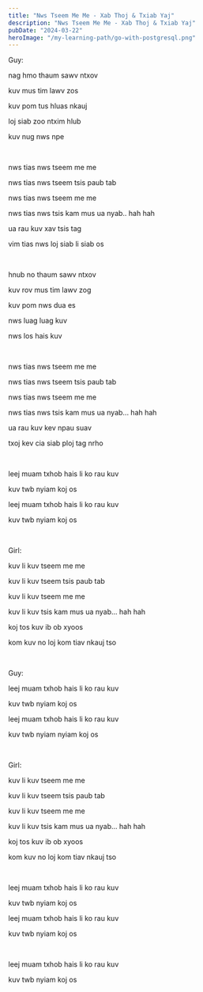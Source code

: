 ```yaml
---
title: "Nws Tseem Me Me - Xab Thoj & Txiab Yaj"
description: "Nws Tseem Me Me - Xab Thoj & Txiab Yaj"
pubDate: "2024-03-22"
heroImage: "/my-learning-path/go-with-postgresql.png"
---
```


Guy:

nag hmo thaum sawv ntxov

kuv mus tim lawv zos

kuv pom tus hluas nkauj

loj siab zoo ntxim hlub

kuv nug nws npe

<br />

nws tias nws tseem me me

nws tias nws tseem tsis paub tab

nws tias nws tseem me me

nws tias nws tsis kam mus ua nyab.. hah hah

ua rau kuv xav tsis tag

vim tias nws loj siab li siab os

<br />

hnub no thaum sawv ntxov

kuv rov mus tim lawv zog

kuv pom nws dua es

nws luag luag kuv

nws los hais kuv

<br />

nws tias nws tseem me me

nws tias nws tseem tsis paub tab

nws tias nws tseem me me

nws tias nws tsis kam mus ua nyab... hah hah

ua rau kuv kev npau suav

txoj kev cia siab ploj tag nrho

<br />

leej muam txhob hais li ko rau kuv

kuv twb nyiam koj os

leej muam txhob hais li ko rau kuv

kuv twb nyiam koj os

<br />

Girl:

kuv li kuv tseem me me

kuv li kuv tseem tsis paub tab

kuv li kuv tseem me me

kuv li kuv tsis kam mus ua nyab... hah hah

koj tos kuv ib ob xyoos

kom kuv no loj kom tiav nkauj tso

<br />

Guy:

leej muam txhob hais li ko rau kuv

kuv twb nyiam koj os

leej muam txhob hais li ko rau kuv

kuv twb nyiam nyiam koj os

<br />

Girl:

kuv li kuv tseem me me

kuv li kuv tseem tsis paub tab

kuv li kuv tseem me me

kuv li kuv tsis kam mus ua nyab... hah hah

koj tos kuv ib ob xyoos

kom kuv no loj kom tiav nkauj tso

<br />

leej muam txhob hais li ko rau kuv

kuv twb nyiam koj os

leej muam txhob hais li ko rau kuv

kuv twb nyiam koj os

<br />

leej muam txhob hais li ko rau kuv

kuv twb nyiam koj os
